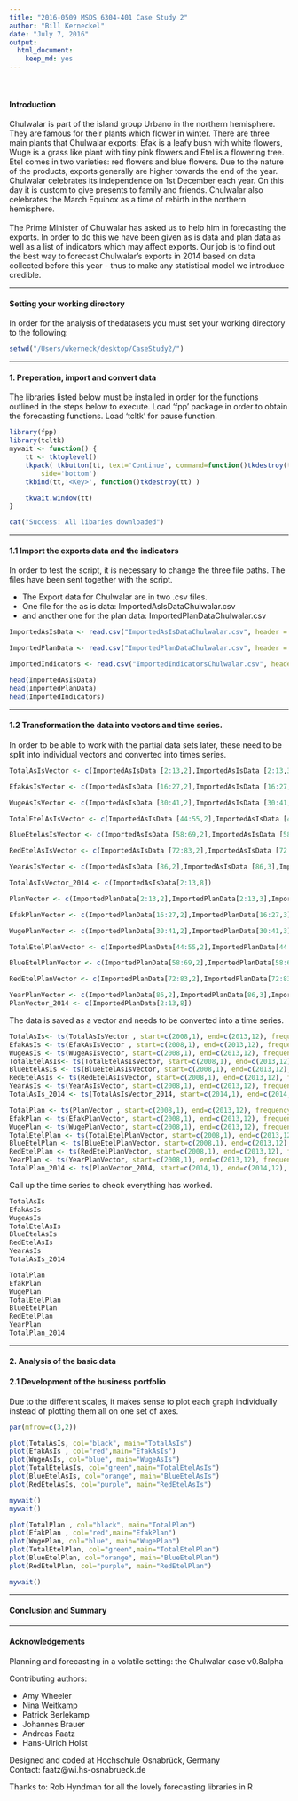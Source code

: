 ```yaml
---
title: "2016-0509 MSDS 6304-401 Case Study 2"
author: "Bill Kerneckel"
date: "July 7, 2016"
output:
  html_document:
    keep_md: yes
---
```


<br>

#### Introduction


Chulwalar is part of the island group Urbano in the northern hemisphere. They 
are famous for their plants which flower in winter. There are three main plants
that Chulwalar exports: Efak is a leafy bush with white flowers, Wuge is a grass 
like plant with tiny pink flowers and Etel is a flowering tree. Etel comes in 
two varieties: red flowers and blue flowers. Due to the nature of the products,
exports generally are higher towards the end of the year. 
Chulwalar celebrates its independence on 1st December each year. On this day it
is custom to give presents to family and friends. Chulwalar also celebrates the 
March Equinox as a time of rebirth in the northern hemisphere. 
<br>
<br>
The Prime Minister of Chulwalar has asked us to help him in forecasting the 
exports. In order to do this we have been given as is data and plan data as well
as a list of indicators which may affect exports. Our job is to find out the best
way to forecast Chulwalar's exports in 2014 based on data collected before this year
- thus to make any statistical model we introduce credible. 

****************************

#### Setting your working directory

In order for the analysis of thedatasets you must set your working directory to the following:

```r
setwd("/Users/wkerneck/desktop/CaseStudy2/")
```

****************************

####  1. Preperation, import and convert data

The libraries listed below must be installed in order for the functions outlined in the steps below to execute. Load 'fpp' package in order to obtain the forecasting functions. Load 'tcltk' for pause function.

```r
library(fpp)
library(tcltk)
mywait <- function() {
    tt <- tktoplevel()
    tkpack( tkbutton(tt, text='Continue', command=function()tkdestroy(tt)),
        side='bottom')
    tkbind(tt,'<Key>', function()tkdestroy(tt) )

    tkwait.window(tt)
}

cat("Success: All libaries downloaded")
```


****************************

####  1.1 Import the exports data and the indicators

In order to test the script, it is necessary to change the three file paths. The files have been sent together with the script.

- The Export data for Chulwalar   are in two .csv files.
- One file for the as is data: ImportedAsIsDataChulwalar.csv
- and another one for the plan data: ImportedPlanDataChulwalar.csv

```r
ImportedAsIsData <- read.csv("ImportedAsIsDataChulwalar.csv", header = F, sep=";", fill = T)

ImportedPlanData <- read.csv("ImportedPlanDataChulwalar.csv", header = F, sep=";", fill = T)

ImportedIndicators <- read.csv("ImportedIndicatorsChulwalar.csv", header = F, sep=";", fill = T)

head(ImportedAsIsData)
head(ImportedPlanData)
head(ImportedIndicators)
```

****************************

####  1.2 Transformation the data into vectors and time series.

In order to be able to work with the partial data sets later, these need to be split into individual vectors and converted into times series.

```r
TotalAsIsVector <- c(ImportedAsIsData [2:13,2],ImportedAsIsData [2:13,3],ImportedAsIsData [2:13,4],ImportedAsIsData [2:13,5],ImportedAsIsData [2:13,6],ImportedAsIsData [2:13,7])

EfakAsIsVector <- c(ImportedAsIsData [16:27,2],ImportedAsIsData [16:27,3],ImportedAsIsData [16:27,4],ImportedAsIsData [16:27,5],ImportedAsIsData [16:27,6],ImportedAsIsData [16:27,7])

WugeAsIsVector <- c(ImportedAsIsData [30:41,2],ImportedAsIsData [30:41,3],ImportedAsIsData [30:41,4],ImportedAsIsData [30:41,5],ImportedAsIsData [30:41,6],ImportedAsIsData [30:41,7])

TotalEtelAsIsVector <- c(ImportedAsIsData [44:55,2],ImportedAsIsData [44:55,3],ImportedAsIsData [44:55,4],ImportedAsIsData [44:55,5],ImportedAsIsData [44:55,6],ImportedAsIsData [44:55,7])

BlueEtelAsIsVector <- c(ImportedAsIsData [58:69,2],ImportedAsIsData [58:69,3],ImportedAsIsData [58:69,4],ImportedAsIsData [58:69,5],ImportedAsIsData [58:69,6],ImportedAsIsData [58:69,7])

RedEtelAsIsVector <- c(ImportedAsIsData [72:83,2],ImportedAsIsData [72:83,3],ImportedAsIsData [72:83,4],ImportedAsIsData [72:83,5],ImportedAsIsData [72:83,6],ImportedAsIsData [72:83,7])

YearAsIsVector <- c(ImportedAsIsData [86,2],ImportedAsIsData [86,3],ImportedAsIsData [86,4],ImportedAsIsData [86,5],ImportedAsIsData [86,6],ImportedAsIsData [86,7])

TotalAsIsVector_2014 <- c(ImportedAsIsData[2:13,8])

PlanVector <- c(ImportedPlanData[2:13,2],ImportedPlanData[2:13,3],ImportedPlanData[2:13,4],ImportedPlanData[2:13,5],ImportedPlanData[2:13,6],ImportedPlanData[2:13,7])

EfakPlanVector <- c(ImportedPlanData[16:27,2],ImportedPlanData[16:27,3],ImportedPlanData[16:27,4],ImportedPlanData[16:27,5],ImportedPlanData[16:27,6],ImportedPlanData[16:27,7])

WugePlanVector <- c(ImportedPlanData[30:41,2],ImportedPlanData[30:41,3],ImportedPlanData[30:41,4],ImportedPlanData[30:41,5],ImportedPlanData[30:41,6],ImportedPlanData[30:41,7])

TotalEtelPlanVector <- c(ImportedPlanData[44:55,2],ImportedPlanData[44:55,3],ImportedPlanData[44:55,4],ImportedPlanData[44:55,5],ImportedPlanData[44:55,6],ImportedPlanData[44:55,7])

BlueEtelPlanVector <- c(ImportedPlanData[58:69,2],ImportedPlanData[58:69,3],ImportedPlanData[58:69,4],ImportedPlanData[58:69,5],ImportedPlanData[58:69,6],ImportedPlanData[58:69,7])

RedEtelPlanVector <- c(ImportedPlanData[72:83,2],ImportedPlanData[72:83,3],ImportedPlanData[72:83,4],ImportedPlanData[72:83,5],ImportedPlanData[72:83,6],ImportedPlanData[72:83,7])

YearPlanVector <- c(ImportedPlanData[86,2],ImportedPlanData[86,3],ImportedPlanData[86,4],ImportedPlanData[86,5],ImportedPlanData[86,6],ImportedPlanData[86,7])
PlanVector_2014 <- c(ImportedPlanData[2:13,8])
```

The data is saved as a vector and needs to be converted into a time series.

```r
TotalAsIs<- ts(TotalAsIsVector , start=c(2008,1), end=c(2013,12), frequency=12)
EfakAsIs <- ts(EfakAsIsVector , start=c(2008,1), end=c(2013,12), frequency=12)
WugeAsIs <- ts(WugeAsIsVector, start=c(2008,1), end=c(2013,12), frequency=12)
TotalEtelAsIs<- ts(TotalEtelAsIsVector, start=c(2008,1), end=c(2013,12), frequency=12)
BlueEtelAsIs <- ts(BlueEtelAsIsVector, start=c(2008,1), end=c(2013,12), frequency=12)
RedEtelAsIs <- ts(RedEtelAsIsVector, start=c(2008,1), end=c(2013,12), frequency=12)
YearAsIs <- ts(YearAsIsVector, start=c(2008,1), end=c(2013,12), frequency=12)
TotalAsIs_2014 <- ts(TotalAsIsVector_2014, start=c(2014,1), end=c(2014,12), frequency=12)

TotalPlan <- ts(PlanVector , start=c(2008,1), end=c(2013,12), frequency=12)
EfakPlan <- ts(EfakPlanVector, start=c(2008,1), end=c(2013,12), frequency=12)
WugePlan <- ts(WugePlanVector, start=c(2008,1), end=c(2013,12), frequency=12)
TotalEtelPlan <- ts(TotalEtelPlanVector, start=c(2008,1), end=c(2013,12), frequency=12)
BlueEtelPlan <- ts(BlueEtelPlanVector, start=c(2008,1), end=c(2013,12), frequency=12)
RedEtelPlan <- ts(RedEtelPlanVector, start=c(2008,1), end=c(2013,12), frequency=12)
YearPlan <- ts(YearPlanVector, start=c(2008,1), end=c(2013,12), frequency=12)
TotalPlan_2014 <- ts(PlanVector_2014, start=c(2014,1), end=c(2014,12), frequency=12)
```

Call up the time series to check everything has worked.

```R
TotalAsIs
EfakAsIs
WugeAsIs
TotalEtelAsIs
BlueEtelAsIs 
RedEtelAsIs 
YearAsIs
TotalAsIs_2014

TotalPlan
EfakPlan
WugePlan 
TotalEtelPlan
BlueEtelPlan
RedEtelPlan
YearPlan
TotalPlan_2014
```
****************************
#### 2. Analysis of the basic data  

#### 2.1 Development of the business portfolio

Due to the different scales, it makes sense to plot each graph individually instead of plotting them all on one set of axes. 

```r
par(mfrow=c(3,2))

plot(TotalAsIs, col="black", main="TotalAsIs")
plot(EfakAsIs , col="red",main="EfakAsIs")
plot(WugeAsIs, col="blue", main="WugeAsIs")
plot(TotalEtelAsIs, col="green",main="TotalEtelAsIs")
plot(BlueEtelAsIs, col="orange", main="BlueEtelAsIs")
plot(RedEtelAsIs, col="purple", main="RedEtelAsIs")

mywait()
mywait()

plot(TotalPlan , col="black", main="TotalPlan")
plot(EfakPlan , col="red",main="EfakPlan")
plot(WugePlan, col="blue", main="WugePlan")
plot(TotalEtelPlan, col="green",main="TotalEtelPlan")
plot(BlueEtelPlan, col="orange", main="BlueEtelPlan")
plot(RedEtelPlan, col="purple", main="RedEtelPlan")

mywait()
```

****************************
#### Conclusion and Summary




****************************

#### Acknowledgements

Planning and forecasting in a volatile setting: the Chulwalar case v0.8alpha        

Contributing authors:
<ul>
<li>Amy Wheeler</li>
<li>Nina Weitkamp</li>
<li>Patrick Berlekamp</li>
<li>Johannes Brauer</li>
<li>Andreas Faatz</li>
<li>Hans-Ulrich Holst</li>
</ul>
                                                                             
Designed and coded at Hochschule Osnabrück, Germany              
Contact: faatz@wi.hs-osnabrueck.de                     

Thanks to: Rob Hyndman for all the lovely forecasting libraries in R                                                                                                    